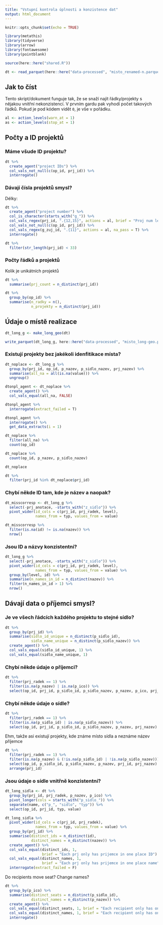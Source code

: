 ```yaml
---
title: "Vstupní kontrola úplnosti a konzistence dat"
output: html_document
---
```


```r
knitr::opts_chunk$set(echo = TRUE)

library(metathis)
library(tidyverse)
library(arrow)
library(fontawesome)
library(pointblank)

source(here::here("shared.R"))
```

```r
dt <- read_parquet(here::here("data-processed", "misto_renamed-n.parquet"))
```

## Jak to číst

Tento skript/dokument funguje tak, že se snaží najít řádky/projekty s nějakou vnitřní nekonzistencí. V prvním gardu pak vyhodí počet takových řádků. Pokud je pod kódem vidět `0`, je vše v pořádku.

```r
al <- action_levels(warn_at = 1)
as <- action_levels(stop_at = 1)
```


## Počty a ID projektů

### Máme všude ID projektu?

```r
dt %>% 
  create_agent("project IDs") %>% 
  col_vals_not_null(c(op_id, prj_id)) %>% 
  interrogate()
```

### Dávají čísla projektů smysl?

Délky:


```r
dt %>% 
  create_agent("project number") %>% 
  col_is_character(starts_with("g_")) %>% 
  col_vals_regex(prj_id, ".{12,15}", actions = al, brief = "Proj num len") %>% 
  col_vals_not_null(c(op_id, prj_id)) %>% 
  col_vals_regex(g_zuj_id, ".{11}", actions = al, na_pass = T) %>% 
  interrogate()
```


```r
dt %>% 
  filter(str_length(prj_id) < 33)
```


### Počty řádků a projektů

Kolik je unikátních projektů

```r
dt %>%
  summarise(prj_count = n_distinct(prj_id))
```

```r
dt %>% 
  group_by(op_id) %>% 
  summarise(n_radky = n(), 
            n_projekty = n_distinct(prj_id))
```

## Údaje o místě realizace

```r

dt_long_g <- make_long_geo(dt)

write_parquet(dt_long_g, here::here("data-processed", "misto_long-geo.parquet"))
```

### Existují projekty bez jakékoli idenfitikace místa?

```r
dt_noplace <- dt_long_g %>%
  group_by(prj_id, op_id, p_nazev, p_sidlo_nazev, prj_nazev) %>% 
  summarise(all_na = all(is.na(value))) %>% 
  ungroup() 

```

```r
dtonpl_agent <- dt_noplace %>% 
  create_agent() %>% 
  col_vals_equal(all_na, FALSE) 

dtonpl_agent %>% 
  interrogate(extract_failed = T)
```


```r
dtonpl_agent %>% 
  interrogate() %>% 
  get_data_extracts(i = 1)
```


```r
dt_noplace %>% 
  filter(all_na) %>% 
  count(op_id)
```

```r
dt_noplace %>% 
  count(op_id, p_nazev, p_sidlo_nazev)
```

```r
dt_noplace
```

```r
dt %>% 
  filter(prj_id %in% dt_noplace$prj_id)
```


### Chybí někde ID tam, kde je název a naopak?


```r
dt_misscorresp <- dt_long_g %>% 
  select(-prj_anotace, -starts_with("z_sidlo")) %>% 
  pivot_wider(id_cols = c(prj_id, prj_radek, level), 
              names_from = typ, values_from = value)
```

```r
dt_misscorresp %>% 
  filter(is.na(id) != is.na(nazev)) %>% 
  nrow()
```

### Jsou ID a názvy konzistentní?


```r
dt_long_g %>% 
  select(-prj_anotace, -starts_with("z_sidlo")) %>% 
  pivot_wider(id_cols = c(prj_id, prj_radek, level), 
              names_from = typ, values_from = value) %>% 
  group_by(level, id) %>%
  summarise(n_names_in_id = n_distinct(nazev)) %>% 
  filter(n_names_in_id > 1) %>% 
  nrow()
```



## Dávají data o příjemci smysl?



### Je ve všech řádcích každého projektu to stejné sídlo? 

```r
dt %>% 
  group_by(prj_id) %>% 
  summarise(sidlo_id_unique = n_distinct(p_sidlo_id),
            sidlo_name_unique = n_distinct(p_sidlo_nazev)) %>% 
  create_agent() %>% 
  col_vals_equal(sidlo_id_unique, 1) %>% 
  col_vals_equal(sidlo_name_unique, 1)
```


### Chybí někde údaje o příjemci?

```r
dt %>% 
  filter(prj_radek == 1) %>% 
  filter(is.na(p_nazev) | is.na(p_ico)) %>% 
  select(op_id, prj_id, p_sidlo_id, p_sidlo_nazev, p_nazev, p_ico, prj_nazev)
```

### Chybí někde údaje o sídle?

```r
dt %>% 
  filter(prj_radek == 1) %>% 
  filter(is.na(p_sidlo_id) | is.na(p_sidlo_nazev)) %>% 
  select(op_id, prj_id, p_sidlo_id, p_sidlo_nazev, p_nazev, prj_nazev)
```

Ehm, takže asi existují projekty, kde známe místo sídla a neznáme název příjemce

```r
dt %>% 
  filter(prj_radek == 1) %>% 
  filter(is.na(p_nazev) & (!is.na(p_sidlo_id) | !is.na(p_sidlo_nazev))) %>% 
  select(op_id, p_sidlo_id, p_sidlo_nazev, p_nazev, prj_id, prj_nazev) %>% 
  arrange(prj_id)
```

### Jsou údaje o sídle vnitřně konzistentní?

```r
dt_long_sidla <- dt %>%
  group_by(prj_id, prj_radek, p_nazev, p_ico) %>% 
  pivot_longer(cols = starts_with("p_sidlo_")) %>%
  separate(name, c("p_", "sidlo", "typ")) %>% 
  select(op_id, prj_id, typ, value)
```

```r
dt_long_sidla %>% 
  pivot_wider(id_cols = c(prj_id, prj_radek),
              names_from = typ, values_from = value) %>% 
  group_by(prj_id) %>% 
  summarise(distinct_ids = n_distinct(id),
            distinct_names = n_distinct(nazev)) %>% 
  create_agent() %>% 
  col_vals_equal(distinct_ids, 1, 
                 brief = "Each prj only has prijemce in one place ID") %>% 
  col_vals_equal(distinct_names, 1, 
                 brief = "Each prj only has prijemce in one place name") %>% 
  interrogate(extract_failed = F)
```

Do recipients move seat? Change names?

```r
dt %>% 
  group_by(p_ico) %>% 
  summarise(distinct_seats = n_distinct(p_sidlo_id),
            distinct_names = n_distinct(p_nazev)) %>%  
  create_agent() %>% 
  col_vals_equal(distinct_seats, 1, brief = "Each recipient only has one seat") %>% 
  col_vals_equal(distinct_names, 1, brief = "Each recipient only has one name") %>% 
  interrogate()
```

